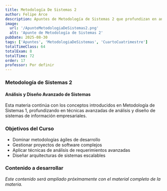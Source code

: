 ```yaml
---
title: Metodología De Sistemas 2
author: Felipe Arce
description: Apuntes de Metodología de Sistemas 2 que profundizan en análisis avanzado, diseño de sistemas complejos y gestión de proyectos de software empresarial.
image:
  url: '/ApunteMetodologiaDeSistemas2.png'
  alt: 'Apunte de Metodología de Sistemas 2'
pubDate: 2025-08-30
tags: ['Apuntes', 'MetodologiaDeSistemas', 'CuartoCuatrimestre']
totalTimeClass: 64
totalExam: 8
totalTime: 72
order: 17
professor: Por definir
---
```


### Metodología de Sistemas 2

#### Análisis y Diseño Avanzado de Sistemas

Esta materia continúa con los conceptos introducidos en Metodología de Sistemas 1, profundizando en técnicas avanzadas de análisis y diseño de sistemas de información empresariales.

### Objetivos del Curso

- Dominar metodologías ágiles de desarrollo
- Gestionar proyectos de software complejos
- Aplicar técnicas de análisis de requerimientos avanzadas
- Diseñar arquitecturas de sistemas escalables

### Contenido a desarrollar

*Este contenido será ampliado próximamente con el material completo de la materia.*
